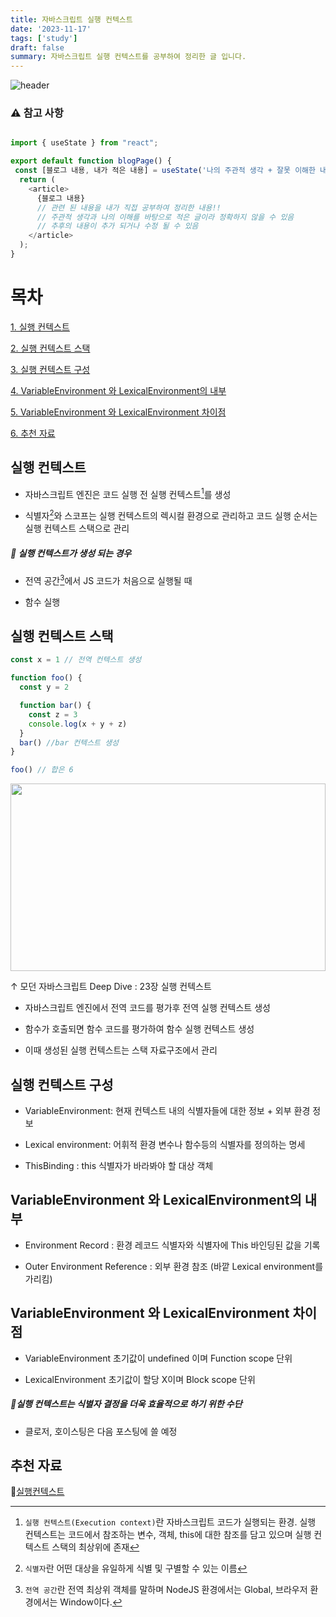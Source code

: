 ```yaml
---
title: 자바스크립트 실행 컨텍스트
date: '2023-11-17'
tags: ['study']
draft: false
summary: 자바스크립트 실행 컨텍스트를 공부하여 정리한 글 입니다.
---
```


![header](https://capsule-render.vercel.app/api?type=rect&color=auto&text=%20%20STUDY%20%20&fontAlign=30&fontSize=15&textBg=true&desc=강의%20내용을%20바탕으로%20나의%20경험,생각을%20작성&descAlign=60&descAlignY=50&animation=twinkling)

### ⚠ 참고 사항

```javascript

import { useState } from "react";

export default function blogPage() {
 const [블로그 내용, 내가 적은 내용] = useState('나의 주관적 생각 + 잘못 이해한 내용')
  return (
    <article>
      {블로그 내용}
      // 관련 된 내용을 내가 직접 공부하여 정리한 내용!!
      // 주관적 생각과 나의 이해를 바탕으로 적은 글이라 정확하지 않을 수 있음
      // 추후의 내용이 추가 되거나 수정 될 수 있음
    </article>
  );
}

```

# 목차

[1. 실행 컨텍스트](#실행-컨텍스트)

[2. 실행 컨텍스트 스택](#실행-컨텍스트-스택)

[3. 실행 컨텍스트 구성](#실행-컨텍스트-구성)

[4. VariableEnvironment 와 LexicalEnvironment의 내부](#VariableEnvironment-와-LexicalEnvironment의-내부)

[5. VariableEnvironment 와 LexicalEnvironment 차이점](#VariableEnvironment-와-LexicalEnvironment-차이점)

[6. 추천 자료](#추천-자료)

## 실행 컨텍스트

- 자바스크립트 엔진은 코드 실행 전 실행 컨텍스트[^1]를 생성

- 식별자[^2]와 스코프는 실행 컨텍스트의 렉시컬 환경으로 관리하고 코드 실행 순서는 실행 컨텍스트 스택으로 관리

##### 🚩 실행 컨텍스트가 생성 되는 경우

- 전역 공간[^3]에서 JS 코드가 처음으로 실행될 때

- 함수 실행

## 실행 컨텍스트 스택

```javascript
const x = 1 // 전역 컨텍스트 생성

function foo() {
  const y = 2

  function bar() {
    const z = 3
    console.log(x + y + z)
  }
  bar() //bar 컨텍스트 생성
}

foo() // 합은 6
```

<img
  src="https://velog.velcdn.com/images%2Fhang_kem_0531%2Fpost%2F04ca5128-ec9b-49f7-ada5-0a5513dc2e2b%2Fimage.png"
  width="100%"
  height="300"
/>

&uarr; 모던 자바스크립트 Deep Dive : 23장 실행 컨텍스트

- 자바스크립트 엔진에서 전역 코드를 평가후 전역 실행 컨텍스트 생성

- 함수가 호출되면 함수 코드를 평가하여 함수 실행 컨텍스트 생성

- 이때 생성된 실행 컨텍스트는 스택 자료구조에서 관리

## 실행 컨텍스트 구성

- VariableEnvironment: 현재 컨텍스트 내의 식별자들에 대한 정보 + 외부 환경 정보

- Lexical environment: 어휘적 환경 변수나 함수등의 식별자를 정의하는 명세

- ThisBinding : this 식별자가 바라봐야 할 대상 객체

## VariableEnvironment 와 LexicalEnvironment의 내부

- Environment Record : 환경 레코드 식별자와 식별자에 This 바인딩된 값을 기록

- Outer Environment Reference : 외부 환경 참조 (바깥 Lexical environment를 가리킴)

## VariableEnvironment 와 LexicalEnvironment 차이점

- VariableEnvironment 초기값이 undefined 이며 Function scope 단위

- LexicalEnvironment 초기값이 할당 X이며 Block scope 단위

##### 🚩실행 컨텍스트는 식별자 결정을 더욱 효율적으로 하기 위한 수단
- 클로저, 호이스팅은 다음 포스팅에 쓸 예정

## 추천 자료
📌[실행컨텍스트](https://www.youtube.com/watch?v=EWfujNzSUmw)  


[^1]: `실행 컨텍스트(Execution context)`란 자바스크립트 코드가 실행되는 환경. 실행 컨텍스트는 코드에서 참조하는 변수, 객체, this에 대한 참조를 담고 있으며 실행 컨텍스트 스택의 최상위에 존재
[^2]: `식별자`란 어떤 대상을 유일하게 식별 및 구별할 수 있는 이름
[^3]: `전역 공간`란 전역 최상위 객체를 말하며 NodeJS 환경에서는 Global, 브라우저 환경에서는 Window이다.
